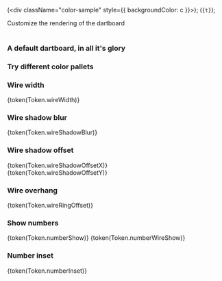 
  (<div className="color-sample" style={{ backgroundColor: c  }}></div>);
  (<code>{t}</code>);

<Meta title="Components/Dartboard" name="Themes" />

<Title>Themes</Title>
<Subtitle>Customize the rendering of the dartboard</Subtitle>
<br /><br />

### A default dartboard, in all it's glory
<Canvas of={ThemeStories.ColorPallets} />

### Try different color pallets
<Canvas of={ThemeStories.Colors} />

### Wire width
{token(Token.wireWidth)}
<Canvas of={ThemeStories.WireWidth} />

### Wire shadow blur
{token(Token.wireShadowBlur)}
<Canvas of={ThemeStories.WireShadowBlur} />

### Wire shadow offset
{token(Token.wireShadowOffsetX)}<br />
{token(Token.wireShadowOffsetY)}
<Canvas of={ThemeStories.WireShadowOffset} />

### Wire overhang
{token(Token.wireRingOffset)}
<Canvas of={ThemeStories.WireRingOffset} />

### Show numbers
{token(Token.numberShow)}
{token(Token.numberWireShow)}
<Canvas of={ThemeStories.NumberShow} />

### Number inset
{token(Token.numberInset)}
<Canvas of={ThemeStories.NumberInset} />

